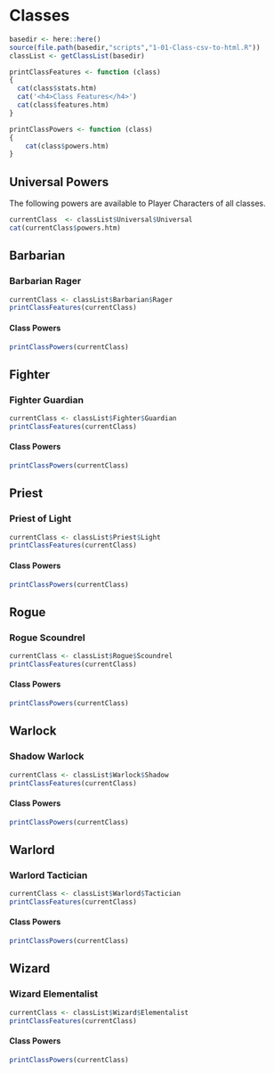 # Classes


```r
basedir <- here::here()
source(file.path(basedir,"scripts","1-01-Class-csv-to-html.R"))
classList <- getClassList(basedir)

printClassFeatures <- function (class)
{
  cat(class$stats.htm)
  cat('<h4>Class Features</h4>')
  cat(class$features.htm)
}

printClassPowers <- function (class)
{
    cat(class$powers.htm)
}

```



## Universal Powers
The following powers are available to Player Characters of all classes.

```r
currentClass  <- classList$Universal$Universal
cat(currentClass$powers.htm)
```

## Barbarian{.newPage}
### Barbarian Rager
```r
currentClass <- classList$Barbarian$Rager
printClassFeatures(currentClass)
```
#### Class Powers{.newPage}
```r
printClassPowers(currentClass)
```

## Fighter{.newPage}
### Fighter Guardian
```r
currentClass <- classList$Fighter$Guardian
printClassFeatures(currentClass)
```
#### Class Powers{.newPage}
```r
printClassPowers(currentClass)
```

## Priest{.newPage}
### Priest of Light
```r
currentClass <- classList$Priest$Light
printClassFeatures(currentClass)
```

#### Class Powers{.newPage}
```r
printClassPowers(currentClass)
```

## Rogue{.newPage}
### Rogue Scoundrel
```r
currentClass <- classList$Rogue$Scoundrel
printClassFeatures(currentClass)
```
#### Class Powers{.newPage}
```r
printClassPowers(currentClass)
```

## Warlock{.newPage}
### Shadow Warlock
```r
currentClass <- classList$Warlock$Shadow
printClassFeatures(currentClass)
```
#### Class Powers{.newPage}
```r
printClassPowers(currentClass)
```

## Warlord{.newPage}
### Warlord Tactician
```r
currentClass <- classList$Warlord$Tactician
printClassFeatures(currentClass)
```
#### Class Powers{.newPage}
```r
printClassPowers(currentClass)
```

## Wizard{.newPage}
### Wizard Elementalist
```r
currentClass <- classList$Wizard$Elementalist
printClassFeatures(currentClass)
```
#### Class Powers{.newPage}
```r
printClassPowers(currentClass)
```

